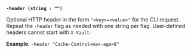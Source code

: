 <a id="global-header" />

**`-header (string : "")`**

Optional HTTP header in the form `"<key>=<value>"` for the CLI request. Repeat
the `-header` flag as needed with one string per flag. User-defined headers
cannot start with `X-Vault-`

**Example**: `-header "Cache-Control=max-age=0"`

